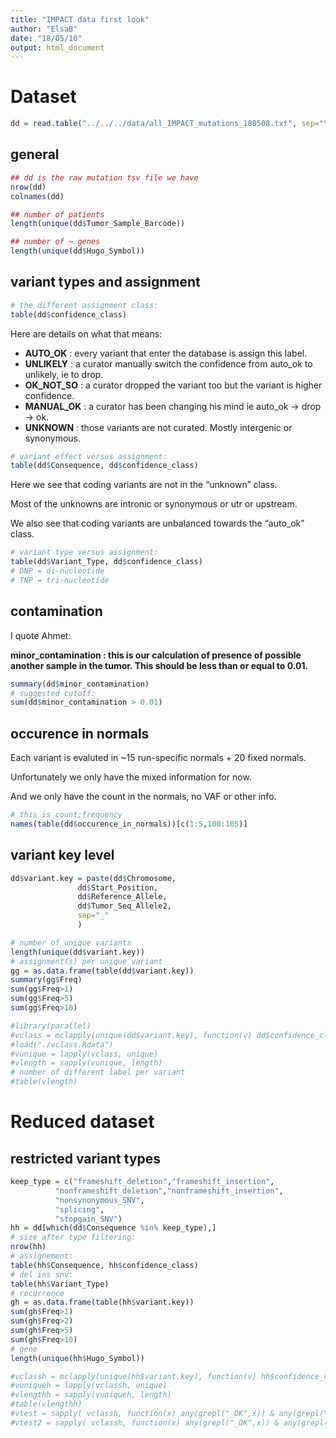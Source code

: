 ```yaml
---
title: "IMPACT data first look"
author: "ElsaB"
date: "18/05/10"
output: html_document
---
```



# Dataset

```r
dd = read.table("../../../data/all_IMPACT_mutations_180508.txt", sep="\t", stringsAsFactors=F, header=T)
```

## general

```r
## dd is the raw mutation tsv file we have
nrow(dd)
colnames(dd)
```

```r
## number of patients
length(unique(dd$Tumor_Sample_Barcode))
```

```r
## number of ~ genes
length(unique(dd$Hugo_Symbol))
```


## variant types and assignment

```r
# the different assignment class:
table(dd$confidence_class)
```

Here are details on what that means:

- **AUTO_OK** : every variant that enter the database is assign this label.
- **UNLIKELY** : a curator manually switch the confidence from auto_ok to unlikely, ie to drop.
- **OK_NOT_SO** : a curator dropped the variant too but the variant is higher confidence.
- **MANUAL_OK** : a curator has been changing his mind ie auto_ok -> drop -> ok.
- **UNKNOWN** : those variants are not curated. Mostly intergenic or synonymous.

```r
# variant effect versus assignment:
table(dd$Consequence, dd$confidence_class)
```

Here we see that coding variants are not in the "unknown" class.

Most of the unknowns are intronic or synonymous or utr or upstream.

We also see that coding variants are unbalanced towards the "auto_ok" class.

```r
# variant type versus assignment:
table(dd$Variant_Type, dd$confidence_class)
# DNP = di-nucleotide
# TNP = tri-nucleotide
```

## contamination

I quote Ahmet:

**minor_contamination : this is our calculation of presence of possible another sample in the tumor. This should be less than or equal to 0.01.**

```r
summary(dd$minor_contamination)
# suggested cutoff:
sum(dd$minor_contamination > 0.01)
```

## occurence in normals

Each variant is evaluted in ~15 run-specific normals + 20 fixed normals.

Unfortunately we only have the mixed information for now.

And we only have the count in the normals, no VAF or other info.

```r
# this is count;frequency
names(table(dd$occurence_in_normals))[c(1:5,100:105)]
```

## variant key level

```r
dd$variant.key = paste(dd$Chromosome,
		       dd$Start_Position,
		       dd$Reference_Allele,
		       dd$Tumor_Seq_Allele2,
		       sep="_"
		       )
```

```r
# number of unique variants
length(unique(dd$variant.key))
# assignment(s) per unique variant
gg = as.data.frame(table(dd$variant.key))
summary(gg$Freq)
sum(gg$Freq>1)
sum(gg$Freq>5)
sum(gg$Freq>10)
```

```r
#library(parallel)
#vclass = mclapply(unique(dd$variant.key), function(v) dd$confidence_class[dd$variant.key==v], mc.cores=7)
#load("./vclass.Rdata")
#vunique = lapply(vclass, unique)
#vlength = sapply(vunique, length)
# number of different label per variant
#table(vlength)
```

# Reduced dataset

## restricted variant types

```r
keep_type = c("frameshift_deletion","frameshift_insertion",
	      "nonframeshift_deletion","nonframeshift_insertion",
	      "nonsynonymous_SNV",
	      "splicing",
	      "stopgain_SNV")
hh = dd[which(dd$Consequence %in% keep_type),]
# size after type filtering:
nrow(hh)
# assignement:
table(hh$Consequence, hh$confidence_class)
# del ins snv:
table(hh$Variant_Type)
# recurrence
gh = as.data.frame(table(hh$variant.key))
sum(gh$Freq>1)
sum(gh$Freq>2)
sum(gh$Freq>5)
sum(gh$Freq>10)
# gene
length(unique(hh$Hugo_Symbol))
```

```r
#vclassh = mclapply(unique(hh$variant.key), function(v) hh$confidence_class[hh$variant.key==v], mc.cores=7)
#vuniqueh = lapply(vclassh, unique)
#vlengthh = sapply(vuniqueh, length)
#table(vlengthh)
#vtest = sapply( vclassh, function(x) any(grepl("_OK",x)) & any(grepl("UNLIKELY",x)) )
#vtest2 = sapply( vclassh, function(x) any(grepl("_OK",x)) & any(grepl("UNKNOWN",x)) )
```
